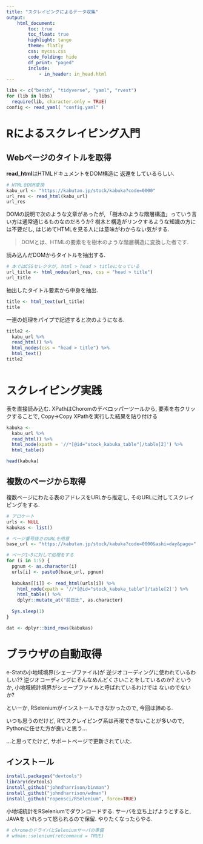 ```yaml
---
title: "スクレイピングによるデータ収集"
output:
    html_document:
        toc: true
        toc_float: true
        highlight: tango
        theme: flatly
        css: mycss.css
        code_folding: hide
        df_print: "paged"
        include:
            - in_header: in_head.html
---
```


```r
libs <- c("bench", "tidyverse", "yaml", "rvest")
for (lib in libs) 
  require(lib, character.only = TRUE)
config <- read_yaml( "config.yaml" )
```


# Rによるスクレイピング入門

## Webページのタイトルを取得

**read_html**はHTMLドキュメントをDOM構造に
返還をしているらしい.

```r
# HTMLをDOM変換
kabu_url <- "https://kabutan.jp/stock/kabuka?code=0000"
url_res <- read_html(kabu_url)
url_res
```

DOMの説明で次のような文章があったが, 
「樹木のような階層構造」っていう言い方は通常通じるものなのだろうか?
樹木と構造がリンクするような知識の方には不要だし, 
はじめてHTMLを見る人には意味がわからない気がする. 

> DOMとは、HTMLの要素をを樹木のような階層構造に変換した者です. 

読み込んだDOMからタイトルを抽出する. 


```r
# 本ではCSSセレクタが, html > head > titleになっている
url_title <- html_nodes(url_res, css = "head > title")
url_title
```

抽出したタイトル要素から中身を抽出. 

```r
title <- html_text(url_title)
title
```

一連の処理をパイプで記述すると次のようになる. 

```r
title2 <- 
  kabu_url %>% 
  read_html() %>% 
  html_nodes(css = "head > title") %>% 
  html_text()
title2



```

# スクレイピング実践

表を直接読み込む. 
XPathはChoromのデベロッパーツールから, 要素を右クリックすることで, 
Copy→Copy XPathを実行した結果を貼り付ける

```r
kabuka <- 
  kabu_url %>%
  read_html() %>%
  html_node(xpath = '//*[@id="stock_kabuka_table"]/table[2]') %>%
  html_table()

head(kabuka)
```


## 複数のページから取得

複数ページにわたる表のアドレスをURLから推定し, 
そのURLに対してスクレイピングをする. 

```r
# アロケート
urls <- NULL
kabukas <- list()

# ベージ番号抜きのURLを用意
base_url <- "https://kabutan.jp/stock/kabuka?code=0000&ashi=day&page="

# ページ1~5に対して処理をする
for (i in 1:5) {
  pgnum <- as.character(i)
  urls[i] <- paste0(base_url, pgnum)
  
  kabukas[[i]] <- read_html(urls[i]) %>%
    html_node(xpath = '//*[@id="stock_kabuka_table"]/table[2]') %>% 
    html_table() %>% 
    dplyr::mutate_at("前日比", as.character)
  
  Sys.sleep(1)
}

dat <- dplyr::bind_rows(kabukas)


```



# ブラウザの自動取得

e-Statの小地域境界(シェープファイル)が
逆ジオコーディングに使われているわしい??
逆ジオコーディングにそんなめんどくさいことをしているのか?
というか, 小地域統計境界がシェープファイルと呼ばれているわけでは
ないのでないか?

といーか, RSeleniumがインストールできなかったので, 
今回は諦める. 

いつも思うのだけど, Rでスクレイピング系は再現できないことが多いので, 
Pythonに任せた方が良いと思う...

...と思ってたけど, サポートページで更新されていた.

## インストール

```r
install.packages("devtools")
library(devtools)
install_github("johndharrison/binman")
install_github("johndharrison/wdman")
install_github("ropensci/RSelenium", force=TRUE)

```

小地域統計をRSeleniumでダウンロードする. サーバを立ち上げようとすると, JAVAを
いれろって怒られるので保留. やりたくなったらやる. 

```r
# chromeのドライバとSeleniumサーバの準備
# wdman::selenium(retcommand = TRUE)
```







